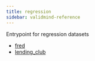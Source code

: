 ```yaml
---
title: regression
sidebar: validmind-reference
---
```


Entrypoint for regression datasets

- [fred](regression/fred.qmd)
- [lending_club](regression/lending_club.qmd)
